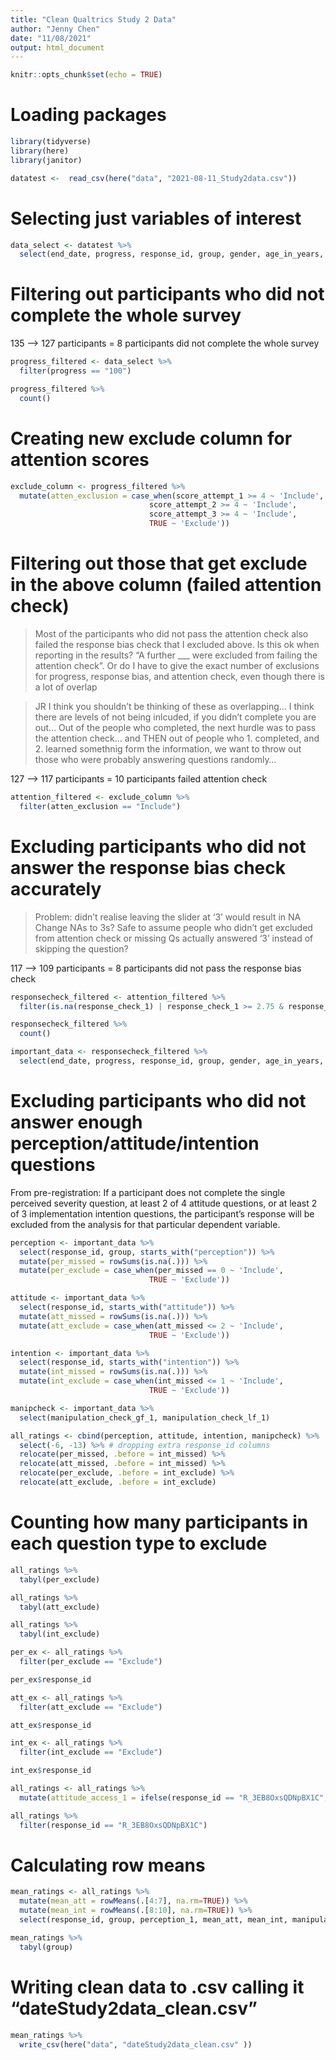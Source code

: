 ```yaml
---
title: "Clean Qualtrics Study 2 Data"
author: "Jenny Chen"
date: "11/08/2021"
output: html_document
---
```


```r
knitr::opts_chunk$set(echo = TRUE)
```

# Loading packages

```r

library(tidyverse)
library(here)
library(janitor)

```

```r

datatest <-  read_csv(here("data", "2021-08-11_Study2data.csv"))

```

# Selecting just variables of interest

```r

data_select <- datatest %>%
  select(end_date, progress, response_id, group, gender, age_in_years, faculty_of_study, research_experience, perception_1, starts_with("attitude"), starts_with("intention"), manipulation_check_gf_1, manipulation_check_lf_1, starts_with("attention_attempt"),  starts_with("score"), response_check_1)

```

# Filtering out participants who did not complete the whole survey

135 --> 127 participants = 8 participants did not complete the whole survey

```r

progress_filtered <- data_select %>%
  filter(progress == "100")

progress_filtered %>% 
  count()

```

# Creating new exclude column for attention scores

```r

exclude_column <- progress_filtered %>%
  mutate(atten_exclusion = case_when(score_attempt_1 >= 4 ~ 'Include',
                               score_attempt_2 >= 4 ~ 'Include',
                               score_attempt_3 >= 4 ~ 'Include',
                               TRUE ~ 'Exclude'))

```

# Filtering out those that get exclude in the above column (failed attention check)

> Most of the participants who did not pass the attention check also failed the response bias check that I excluded above. Is this ok when reporting in the results? "A further ___ were excluded from failing the attention check". Or do I have to give the exact number of exclusions for progress, response bias, and attention check, even though there is a lot of overlap

> JR I think you shouldn't be thinking of these as overlapping... I think there are levels of not being inlcuded, if you didn't complete you are out... Out of the people who completed, the next hurdle was to pass the attention check... and THEN out of people who 1. completed, and 2. learned somethnig form the information, we want to throw out those who were probably answering questions randomly... 

127 --> 117 participants = 10 participants failed attention check

```r

attention_filtered <- exclude_column %>%
  filter(atten_exclusion == "Include")

```

# Excluding participants who did not answer the response bias check accurately

> Problem: didn't realise leaving the slider at '3' would result in NA
Change NAs to 3s? Safe to assume people who didn't get excluded from attention check or missing Qs actually answered '3' instead of skipping the question?

117 --> 109 participants = 8 participants did not pass the response bias check

```r

responsecheck_filtered <- attention_filtered %>%
  filter(is.na(response_check_1) | response_check_1 >= 2.75 & response_check_1 <= 3.25) 

responsecheck_filtered %>% 
  count()

important_data <- responsecheck_filtered %>%
  select(end_date, progress, response_id, group, gender, age_in_years, faculty_of_study, research_experience, perception_1, starts_with("attitude"), starts_with("intention"), manipulation_check_gf_1, manipulation_check_lf_1, atten_exclusion, response_check_1)

```

# Excluding participants who did not answer enough perception/attitude/intention questions

From pre-registration: If a participant does not complete the single perceived severity question, at least 2 of 4 attitude questions, or at least 2 of 3 implementation intention questions, the participant’s response will be excluded from the analysis for that particular dependent variable.

```r

perception <- important_data %>%
  select(response_id, group, starts_with("perception")) %>%
  mutate(per_missed = rowSums(is.na(.))) %>%
  mutate(per_exclude = case_when(per_missed == 0 ~ 'Include',
                               TRUE ~ 'Exclude'))

attitude <- important_data %>%
  select(response_id, starts_with("attitude")) %>%
  mutate(att_missed = rowSums(is.na(.))) %>%
  mutate(att_exclude = case_when(att_missed <= 2 ~ 'Include',
                               TRUE ~ 'Exclude'))

intention <- important_data %>%
  select(response_id, starts_with("intention")) %>%
  mutate(int_missed = rowSums(is.na(.))) %>%
  mutate(int_exclude = case_when(int_missed <= 1 ~ 'Include',
                               TRUE ~ 'Exclude'))

manipcheck <- important_data %>%
  select(manipulation_check_gf_1, manipulation_check_lf_1)

all_ratings <- cbind(perception, attitude, intention, manipcheck) %>%
  select(-6, -13) %>% # dropping extra response_id columns
  relocate(per_missed, .before = int_missed) %>%
  relocate(att_missed, .before = int_missed) %>%
  relocate(per_exclude, .before = int_exclude) %>%
  relocate(att_exclude, .before = int_exclude) 

```

# Counting how many participants in each question type to exclude

```r

all_ratings %>%
  tabyl(per_exclude)

all_ratings %>%
  tabyl(att_exclude)

all_ratings %>%
  tabyl(int_exclude)

```

```r

per_ex <- all_ratings %>%
  filter(per_exclude == "Exclude")

per_ex$response_id

```

```r

att_ex <- all_ratings %>%
  filter(att_exclude == "Exclude")

att_ex$response_id

```

```r

int_ex <- all_ratings %>%
  filter(int_exclude == "Exclude")

int_ex$response_id

```

```r

all_ratings <- all_ratings %>%
  mutate(attitude_access_1 = ifelse(response_id == "R_3EB8OxsQDNpBX1C", NA, attitude_access_1)) 

all_ratings %>%
  filter(response_id == "R_3EB8OxsQDNpBX1C")

```

# Calculating row means

```r

mean_ratings <- all_ratings %>%
  mutate(mean_att = rowMeans(.[4:7], na.rm=TRUE)) %>%
  mutate(mean_int = rowMeans(.[8:10], na.rm=TRUE)) %>%
  select(response_id, group, perception_1, mean_att, mean_int, manipulation_check_gf_1, manipulation_check_lf_1)

mean_ratings %>%
  tabyl(group)

```

# Writing clean data to .csv calling it "dateStudy2data_clean.csv"

```r

mean_ratings %>%
  write_csv(here("data", "dateStudy2data_clean.csv" ))

```

